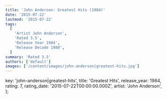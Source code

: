 ```yaml
---
title: 'John Anderson: Greatest Hits (1984)'
date: '2015-07-22'
lastmod: '2015-07-22'
tags:
  [
    'Artist John Anderson',
    'Rated 3.5',
    'Release Year 1984',
    'Release Decade 1980',
  ]
summary: 'Rated 3.5'
authors: ['default']
images: ['/content/images/john-anderson|greatest-hits.jpg']
---
```


  key: 'john-anderson|greatest-hits',
  title: 'Greatest Hits',
  release_year: 1984,
  rating: 7,
  rating_date: '2015-07-22T00:00:00.000Z',
  artist: 'John Anderson',
};

<MusicRating data={data} />
